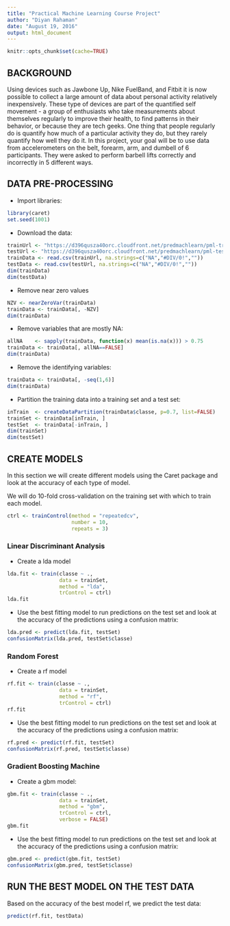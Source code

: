 ```yaml
---
title: "Practical Machine Learning Course Project"
author: "Diyan Rahaman"
date: "August 19, 2016"
output: html_document
---
```

```r
knitr::opts_chunk$set(cache=TRUE)
```
## BACKGROUND
Using devices such as Jawbone Up, Nike FuelBand, and Fitbit it is now possible to collect a large amount of data about personal activity relatively inexpensively. These type of devices are part of the quantified self movement - a group of enthusiasts who take measurements about themselves regularly to improve their health, to find patterns in their behavior, or because they are tech geeks. One thing that people regularly do is quantify how much of a particular activity they do, but they rarely quantify how well they do it. In this project, your goal will be to use data from accelerometers on the belt, forearm, arm, and dumbell of 6 participants. They were asked to perform barbell lifts correctly and incorrectly in 5 different ways.

## DATA PRE-PROCESSING

+ Import libraries:
```r
library(caret)
set.seed(1001)
```

+ Download the data:
```r
trainUrl <- "https://d396qusza40orc.cloudfront.net/predmachlearn/pml-training.csv"
testUrl <- "https://d396qusza40orc.cloudfront.net/predmachlearn/pml-testing.csv"
trainData <- read.csv(trainUrl, na.strings=c("NA","#DIV/0!",""))
testData <- read.csv(testUrl, na.strings=c("NA","#DIV/0!",""))
dim(trainData)
dim(testData)
```

+ Remove near zero values
```r
NZV <- nearZeroVar(trainData)
trainData <- trainData[, -NZV]
dim(trainData)
```

+ Remove variables that are mostly NA:
```r
allNA    <- sapply(trainData, function(x) mean(is.na(x))) > 0.75
trainData <- trainData[, allNA==FALSE]
dim(trainData)
```

+ Remove the identifying variables:
```r
trainData <- trainData[, -seq(1,6)]
dim(trainData)
```

+ Partition the training data into a training set and a test set:
```r
inTrain  <- createDataPartition(trainData$classe, p=0.7, list=FALSE)
trainSet <- trainData[inTrain, ]
testSet  <- trainData[-inTrain, ]
dim(trainSet)
dim(testSet)
```

## CREATE MODELS

In this section we will create different models using the Caret package and look at the accuracy of each type of model.

We will do 10-fold cross-validation on the training set with which to train each model.
```r
ctrl <- trainControl(method = "repeatedcv", 
                     number = 10, 
                     repeats = 3)
```

### Linear Discriminant Analysis

+ Create a lda model
```r
lda.fit <- train(classe ~ ., 
                 data = trainSet, 
                 method = "lda", 
                 trControl = ctrl)
lda.fit
```

+ Use the best fitting model to run predictions on the test set and look at the accuracy of the predictions using a confusion matrix:
```r
lda.pred <- predict(lda.fit, testSet)
confusionMatrix(lda.pred, testSet$classe)
```

### Random Forest

+ Create a rf model
```r
rf.fit <- train(classe ~ ., 
                 data = trainSet, 
                 method = "rf", 
                 trControl = ctrl)
rf.fit
```

+ Use the best fitting model to run predictions on the test set and look at the accuracy of the predictions using a confusion matrix:
```r
rf.pred <- predict(rf.fit, testSet)
confusionMatrix(rf.pred, testSet$classe)
```

### Gradient Boosting Machine

+ Create a gbm model:
```r
gbm.fit <- train(classe ~ ., 
                 data = trainSet, 
                 method = "gbm", 
                 trControl = ctrl, 
                 verbose = FALSE)
gbm.fit
```

+ Use the best fitting model to run predictions on the test set and look at the accuracy of the predictions using a confusion matrix:
```r
gbm.pred <- predict(gbm.fit, testSet)
confusionMatrix(gbm.pred, testSet$classe)
```

## RUN THE BEST MODEL ON THE TEST DATA

Based on the accuracy of the best model rf, we predict the test data:
```r
predict(rf.fit, testData)
```
